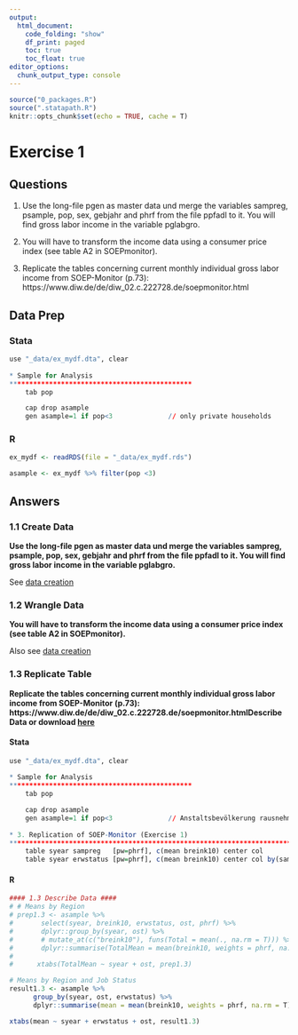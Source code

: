```yaml
---
output:
  html_document:
    code_folding: "show"
    df_print: paged
    toc: true
    toc_float: true
editor_options: 
  chunk_output_type: console
---
```


```r
source("0_packages.R")
source(".statapath.R")
knitr::opts_chunk$set(echo = TRUE, cache = T)

```

# Exercise 1 {.tabset}

## Questions
1.  Use the long-file pgen as master data und 
    merge the variables sampreg, psample, pop, sex, gebjahr and phrf 
    from the file ppfadl to it. You will find gross labor income in the variable pglabgro.

2.  You will have to transform the income data using a consumer price index
    (see table A2 in SOEPmonitor).
    
3.  Replicate the tables concerning  current monthly individual gross labor income from SOEP-Monitor (p.73): https://www.diw.de/de/diw_02.c.222728.de/soepmonitor.html

## Data Prep {.tabset}

### Stata
```r
use "_data/ex_mydf.dta", clear
	
* Sample for Analysis
**********************************************
	tab pop

	cap drop asample
	gen asample=1 if pop<3 				// only private households
```

### R 
```r
ex_mydf <- readRDS(file = "_data/ex_mydf.rds")

asample <- ex_mydf %>% filter(pop <3)
```

## Answers {.active}
### 1.1 Create Data
**Use the long-file pgen as master data und merge the variables sampreg, psample, pop, sex, gebjahr and phrf from the file ppfadl to it. You will find gross labor income in the variable pglabgro.**
    
See [data creation](ex0_create.html)

### 1.2 Wrangle Data
**You will have to transform the income data using a consumer price index (see table A2 in SOEPmonitor).**

Also see [data creation](ex0_create.html)

### 1.3 Replicate Table {.tabset}
**Replicate the tables concerning  current monthly individual gross labor income from SOEP-Monitor (p.73): https://www.diw.de/de/diw_02.c.222728.de/soepmonitor.htmlDescribe Data or download [here](info/diw_monitor_individuals_2013.pdf#page=73)**

#### Stata
```r
use "_data/ex_mydf.dta", clear
	
* Sample for Analysis
**********************************************
	tab pop

	cap drop asample
	gen asample=1 if pop<3 				// Anstaltsbevölkerung rausnehmen
	
* 3. Replication of SOEP-Monitor (Exercise 1)
***************************************************************************
	table syear sampreg   [pw=phrf], c(mean breink10) center col
	table syear erwstatus [pw=phrf], c(mean breink10) center col by(sampreg) format(%9.2fc)
```

#### R {.active}
```r
#### 1.3 Describe Data ####
# # Means by Region 
# prep1.3 <- asample %>% 
#       select(syear, breink10, erwstatus, ost, phrf) %>% 
#       dplyr::group_by(syear, ost) %>% 
#       # mutate_at(c("breink10"), funs(Total = mean(., na.rm = T))) %>% 
#       dplyr::summarise(TotalMean = mean(breink10, weights = phrf, na.rm = T))
# 
#      xtabs(TotalMean ~ syear + ost, prep1.3) 

# Means by Region and Job Status
result1.3 <- asample %>% 
      group_by(syear, ost, erwstatus) %>%
      dplyr::summarise(mean = mean(breink10, weights = phrf, na.rm = T))

xtabs(mean ~ syear + erwstatus + ost, result1.3) 
```




